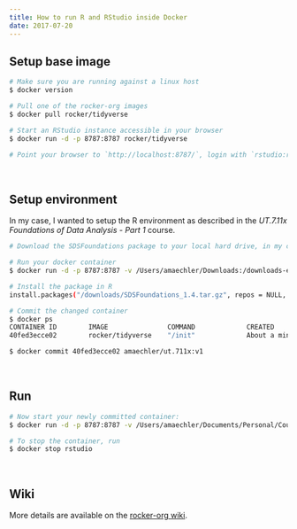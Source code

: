 ```yaml
---
title: How to run R and RStudio inside Docker
date: 2017-07-20
---
```


## Setup base image

```sh
# Make sure you are running against a linux host
$ docker version

# Pull one of the rocker-org images
$ docker pull rocker/tidyverse

# Start an RStudio instance accessible in your browser
$ docker run -d -p 8787:8787 rocker/tidyverse

# Point your browser to `http://localhost:8787/`, login with `rstudio:rstudio` and enjoy
```
<br />


## Setup environment

In my case, I wanted to setup the R environment as described in the
_UT.7.11x Foundations of Data Analysis - Part 1_ course.

```sh
# Download the SDSFoundations package to your local hard drive, in my case `/Users/amaechler/Downloads`

# Run your docker container
$ docker run -d -p 8787:8787 -v /Users/amaechler/Downloads:/downloads-e ROOT=TRUE rocker/tidyverse

# Install the package in R
install.packages("/downloads/SDSFoundations_1.4.tar.gz", repos = NULL, type = "source")

# Commit the changed container
$ docker ps
CONTAINER ID        IMAGE               COMMAND             CREATED              STATUS              PORTS                    NAMES
40fed3ecce02        rocker/tidyverse    "/init"             About a minute ago   Up About a minute   0.0.0.0:8787->8787/tcp   cranky_kirch

$ docker commit 40fed3ecce02 amaechler/ut.711x:v1
```
<br />

## Run

```sh
# Now start your newly committed container:
$ docker run -d -p 8787:8787 -v /Users/amaechler/Documents/Personal/Courses/ut.7.11x_data_analysis:/home/rstudio/ut.711x --name rstudio  amaechler/ut.711x:v1

# To stop the container, run
$ docker stop rstudio
```
<br />

## Wiki

More details are available on the [rocker-org wiki](https://github.com/rocker-org/rocker/wiki/Using-the-RStudio-image).
